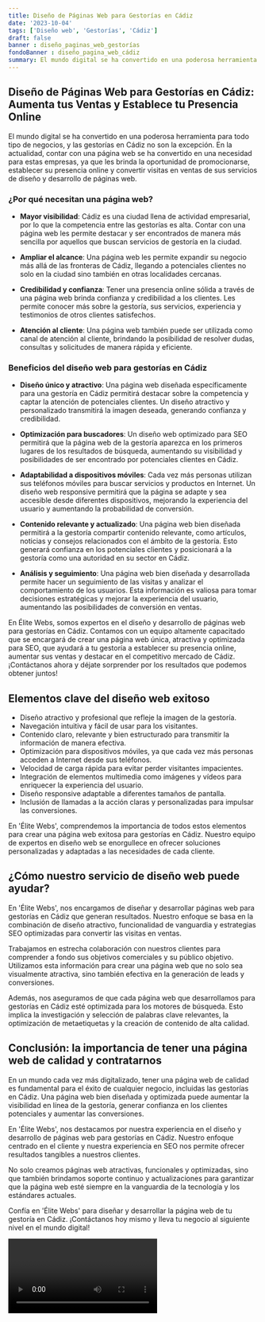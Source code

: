 ```yaml
---
title: Diseño de Páginas Web para Gestorías en Cádiz
date: '2023-10-04'
tags: ['Diseño web', 'Gestorías', 'Cádiz']
draft: false
banner : diseño_paginas_web_gestorías
fondoBanner : diseño_pagina_web_cádiz
summary: El mundo digital se ha convertido en una poderosa herramienta para todo tipo de negocios, y las gestorías en Cádiz no son la excepción. En la actualidad, contar con una página web se ha convertido en una necesidad para estas empresas, ya que les brinda la oportunidad de promocionarse, establecer su presencia online y convertir visitas en ventas de sus servicios de diseño y desarrollo de páginas web.
---
```


## Diseño de Páginas Web para Gestorías en Cádiz: Aumenta tus Ventas y Establece tu Presencia Online

El mundo digital se ha convertido en una poderosa herramienta para todo tipo de negocios, y las gestorías en Cádiz no son la excepción. En la actualidad, contar con una página web se ha convertido en una necesidad para estas empresas, ya que les brinda la oportunidad de promocionarse, establecer su presencia online y convertir visitas en ventas de sus servicios de diseño y desarrollo de páginas web.

### ¿Por qué necesitan una página web?

- **Mayor visibilidad**: Cádiz es una ciudad llena de actividad empresarial, por lo que la competencia entre las gestorías es alta. Contar con una página web les permite destacar y ser encontrados de manera más sencilla por aquellos que buscan servicios de gestoría en la ciudad.

- **Ampliar el alcance**: Una página web les permite expandir su negocio más allá de las fronteras de Cádiz, llegando a potenciales clientes no solo en la ciudad sino también en otras localidades cercanas.

- **Credibilidad y confianza**: Tener una presencia online sólida a través de una página web brinda confianza y credibilidad a los clientes. Les permite conocer más sobre la gestoría, sus servicios, experiencia y testimonios de otros clientes satisfechos.

- **Atención al cliente**: Una página web también puede ser utilizada como canal de atención al cliente, brindando la posibilidad de resolver dudas, consultas y solicitudes de manera rápida y eficiente.

### Beneficios del diseño web para gestorías en Cádiz

- **Diseño único y atractivo**: Una página web diseñada específicamente para una gestoría en Cádiz permitirá destacar sobre la competencia y captar la atención de potenciales clientes. Un diseño atractivo y personalizado transmitirá la imagen deseada, generando confianza y credibilidad.

- **Optimización para buscadores**: Un diseño web optimizado para SEO permitirá que la página web de la gestoría aparezca en los primeros lugares de los resultados de búsqueda, aumentando su visibilidad y posibilidades de ser encontrado por potenciales clientes en Cádiz.

- **Adaptabilidad a dispositivos móviles**: Cada vez más personas utilizan sus teléfonos móviles para buscar servicios y productos en Internet. Un diseño web responsive permitirá que la página se adapte y sea accesible desde diferentes dispositivos, mejorando la experiencia del usuario y aumentando la probabilidad de conversión.

- **Contenido relevante y actualizado**: Una página web bien diseñada permitirá a la gestoría compartir contenido relevante, como artículos, noticias y consejos relacionados con el ámbito de la gestoría. Esto generará confianza en los potenciales clientes y posicionará a la gestoría como una autoridad en su sector en Cádiz.

- **Análisis y seguimiento**: Una página web bien diseñada y desarrollada permite hacer un seguimiento de las visitas y analizar el comportamiento de los usuarios. Esta información es valiosa para tomar decisiones estratégicas y mejorar la experiencia del usuario, aumentando las posibilidades de conversión en ventas.

En Élite Webs, somos expertos en el diseño y desarrollo de páginas web para gestorías en Cádiz. Contamos con un equipo altamente capacitado que se encargará de crear una página web única, atractiva y optimizada para SEO, que ayudará a tu gestoría a establecer su presencia online, aumentar sus ventas y destacar en el competitivo mercado de Cádiz. ¡Contáctanos ahora y déjate sorprender por los resultados que podemos obtener juntos!

<GifSeo />

<Cta />

## Elementos clave del diseño web exitoso

- Diseño atractivo y profesional que refleje la imagen de la gestoría.
- Navegación intuitiva y fácil de usar para los visitantes.
- Contenido claro, relevante y bien estructurado para transmitir la información de manera efectiva.
- Optimización para dispositivos móviles, ya que cada vez más personas acceden a Internet desde sus teléfonos.
- Velocidad de carga rápida para evitar perder visitantes impacientes.
- Integración de elementos multimedia como imágenes y vídeos para enriquecer la experiencia del usuario.
- Diseño responsive adaptable a diferentes tamaños de pantalla.
- Inclusión de llamadas a la acción claras y personalizadas para impulsar las conversiones.

En 'Élite Webs', comprendemos la importancia de todos estos elementos para crear una página web exitosa para gestorías en Cádiz. Nuestro equipo de expertos en diseño web se enorgullece en ofrecer soluciones personalizadas y adaptadas a las necesidades de cada cliente.

## ¿Cómo nuestro servicio de diseño web puede ayudar?

En 'Élite Webs', nos encargamos de diseñar y desarrollar páginas web para gestorías en Cádiz que generan resultados. Nuestro enfoque se basa en la combinación de diseño atractivo, funcionalidad de vanguardia y estrategias SEO optimizadas para convertir las visitas en ventas.

Trabajamos en estrecha colaboración con nuestros clientes para comprender a fondo sus objetivos comerciales y su público objetivo. Utilizamos esta información para crear una página web que no solo sea visualmente atractiva, sino también efectiva en la generación de leads y conversiones.

Además, nos aseguramos de que cada página web que desarrollamos para gestorías en Cádiz esté optimizada para los motores de búsqueda. Esto implica la investigación y selección de palabras clave relevantes, la optimización de metaetiquetas y la creación de contenido de alta calidad.

## Conclusión: la importancia de tener una página web de calidad y contratarnos

En un mundo cada vez más digitalizado, tener una página web de calidad es fundamental para el éxito de cualquier negocio, incluidas las gestorías en Cádiz. Una página web bien diseñada y optimizada puede aumentar la visibilidad en línea de la gestoría, generar confianza en los clientes potenciales y aumentar las conversiones.

En 'Élite Webs', nos destacamos por nuestra experiencia en el diseño y desarrollo de páginas web para gestorías en Cádiz. Nuestro enfoque centrado en el cliente y nuestra experiencia en SEO nos permite ofrecer resultados tangibles a nuestros clientes.

No solo creamos páginas web atractivas, funcionales y optimizadas, sino que también brindamos soporte continuo y actualizaciones para garantizar que la página web esté siempre en la vanguardia de la tecnología y los estándares actuales.

Confía en 'Élite Webs' para diseñar y desarrollar la página web de tu gestoría en Cádiz. ¡Contáctanos hoy mismo y lleva tu negocio al siguiente nivel en el mundo digital!

<Video />

<CtaBot job='Gestorías' city='Cádiz'/>

<Gmaps query='Cádiz+españa+maps' />
